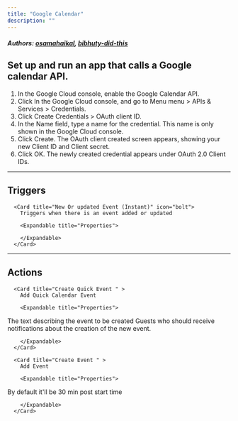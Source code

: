 ```yaml
---
title: "Google Calendar"
description: ""
---
```


##### Authors: [osamahaikal](https://github.com/osamahaikal), [bibhuty-did-this](https://github.com/bibhuty-did-this)


## Set up and run an app that calls a Google calendar API.

1. In the Google Cloud console, enable the Google Calendar API.
2. Click In the Google Cloud console, and go to Menu menu > APIs & Services > Credentials.
3. Click Create Credentials > OAuth client ID.
4. In the Name field, type a name for the credential. This name is only shown in the Google Cloud console.
5. Click Create. The OAuth client created screen appears, showing your new Client ID and Client secret.
6. Click OK. The newly created credential appears under OAuth 2.0 Client IDs.
---

## Triggers


      <Card title="New Or updated Event (Instant)" icon="bolt">
        Triggers when there is an event added or updated

        <Expandable title="Properties">
          
<ResponseField name="Authentication" required type="Oauth2">

</ResponseField>
            
<ResponseField name="Calendar" required type="Dropdown">

</ResponseField>
              
        </Expandable>
      </Card>
  

---

## Actions


      <Card title="Create Quick Event " >
        Add Quick Calendar Event

        <Expandable title="Properties">
          
<ResponseField name="Authentication" required type="Oauth2">

</ResponseField>
            
<ResponseField name="Calendar" required type="Dropdown">

</ResponseField>
            
<ResponseField name="Summary" required type="Long_text">
The text describing the event to be created
</ResponseField>
            
<ResponseField name="Send Updates"  type="Dropdown">
Guests who should receive notifications about the creation of the new event.
</ResponseField>
              
        </Expandable>
      </Card>
  
      <Card title="Create Event " >
        Add Event

        <Expandable title="Properties">
          
<ResponseField name="Authentication" required type="Oauth2">

</ResponseField>
            
<ResponseField name="Calendar" required type="Dropdown">

</ResponseField>
            
<ResponseField name="Title of the event" required type="Short_text">

</ResponseField>
            
<ResponseField name="Start date time of the event" required type="Date_time">

</ResponseField>
            
<ResponseField name="End date time of the event"  type="Date_time">
By default it'll be 30 min post start time
</ResponseField>
              
        </Expandable>
      </Card>
  
